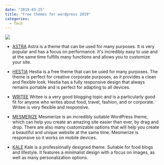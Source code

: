 ---
date: "2019-03-25"
title: "Free themes for wordpress 2019"
categories:
  - Tech
---

![](./tran-mau-tri-tam-57714-unsplash.jpg)

* [ASTRA](https://wpastra.com/ready-websites/?page-builder=elementor&category=free&website=astra-02)
Astra is a theme that can be used for many purposes. It is very popular and has a focus on performance. It's incredibly easy to use and at the same time fulfills many functions and allows you to customize your site.

* [HESTIA](https://themeisle.com/demo/?theme=Hestia)
Hestia is a free theme that can be used for many purposes. The theme is perfect for creative corporate purposes, as it provides a clean and flexible look. Hestia has a fully responsive design that always remains portable and is perfect for adapting to all devices.

* [WRITEE](http://demos.scissorthemes.com/index.php?theme=writee)
Writee is a very good blogging topic and is a particularly good fit for anyone who writes about food, travel, fashion, and or corporate. Writee is very flexible and responsive.

* [MESMERIZE](https://extendthemes.com/mesmerize/demos/demo1/#page-top)
Mesmerize is an incredibly suitable WordPress theme, which can help you create an amazing site easier than ever, by drag and drop. There are also many customizable options that will help you create a beautiful and unique website at the same time. Mesmerize is responsive so it works on mobile devices.

* [KALE](http://www.lyrathemes.com/preview/?theme=kale)
Kale is a professionally designed theme. Suitable for food blogs and lifestyle. It features a minimalist design with a focus on images, as well as many personalization options.

